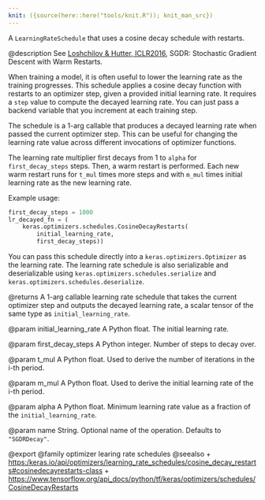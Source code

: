 ```yaml
---
knit: ({source(here::here("tools/knit.R")); knit_man_src})
---
```

A `LearningRateSchedule` that uses a cosine decay schedule with restarts.

@description
See [Loshchilov & Hutter, ICLR2016](https://arxiv.org/abs/1608.03983),
SGDR: Stochastic Gradient Descent with Warm Restarts.

When training a model, it is often useful to lower the learning rate as
the training progresses. This schedule applies a cosine decay function with
restarts to an optimizer step, given a provided initial learning rate.
It requires a `step` value to compute the decayed learning rate. You can
just pass a backend variable that you increment at each training step.

The schedule is a 1-arg callable that produces a decayed learning
rate when passed the current optimizer step. This can be useful for changing
the learning rate value across different invocations of optimizer functions.

The learning rate multiplier first decays
from 1 to `alpha` for `first_decay_steps` steps. Then, a warm
restart is performed. Each new warm restart runs for `t_mul` times more
steps and with `m_mul` times initial learning rate as the new learning rate.

Example usage:
```python
first_decay_steps = 1000
lr_decayed_fn = (
    keras.optimizers.schedules.CosineDecayRestarts(
        initial_learning_rate,
        first_decay_steps))
```

You can pass this schedule directly into a `keras.optimizers.Optimizer`
as the learning rate. The learning rate schedule is also serializable and
deserializable using `keras.optimizers.schedules.serialize` and
`keras.optimizers.schedules.deserialize`.

@returns
A 1-arg callable learning rate schedule that takes the current optimizer
step and outputs the decayed learning rate, a scalar tensor of the
same type as `initial_learning_rate`.

@param initial_learning_rate
A Python float. The initial learning rate.

@param first_decay_steps
A Python integer. Number of steps to decay over.

@param t_mul
A Python float. Used to derive the number of iterations in
the i-th period.

@param m_mul
A Python float. Used to derive the initial learning rate of
the i-th period.

@param alpha
A Python float. Minimum learning rate value as a fraction of
the `initial_learning_rate`.

@param name
String. Optional name of the operation. Defaults to
`"SGDRDecay"`.

@export
@family optimizer learing rate schedules
@seealso
+ <https:/keras.io/api/optimizers/learning_rate_schedules/cosine_decay_restarts#cosinedecayrestarts-class>
+ <https://www.tensorflow.org/api_docs/python/tf/keras/optimizers/schedules/CosineDecayRestarts>
